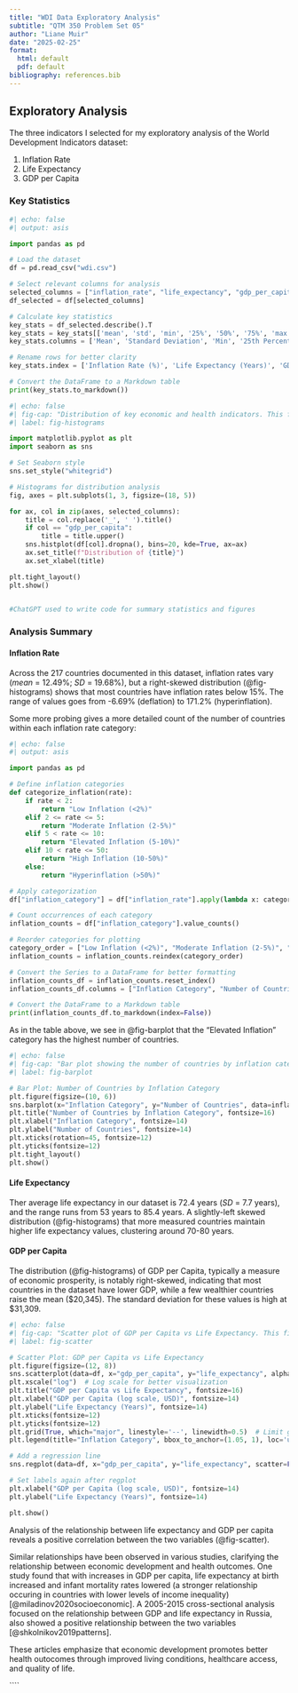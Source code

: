 ```yaml
---
title: "WDI Data Exploratory Analysis"
subtitle: "QTM 350 Problem Set 05"
author: "Liane Muir"
date: "2025-02-25"
format:
  html: default
  pdf: default
bibliography: references.bib
---
```


## Exploratory Analysis

The three indicators I selected for my exploratory analysis of the World Development Indicators dataset:

1.  Inflation Rate
2.  Life Expectancy
3.  GDP per Capita

### Key Statistics

```python
#| echo: false
#| output: asis

import pandas as pd

# Load the dataset
df = pd.read_csv("wdi.csv")

# Select relevant columns for analysis
selected_columns = ["inflation_rate", "life_expectancy", "gdp_per_capita"]
df_selected = df[selected_columns]

# Calculate key statistics
key_stats = df_selected.describe().T
key_stats = key_stats[['mean', 'std', 'min', '25%', '50%', '75%', 'max']]
key_stats.columns = ['Mean', 'Standard Deviation', 'Min', '25th Percentile', 'Median', '75th Percentile', 'Max']

# Rename rows for better clarity
key_stats.index = ['Inflation Rate (%)', 'Life Expectancy (Years)', 'GDP per Capita (USD)']

# Convert the DataFrame to a Markdown table
print(key_stats.to_markdown())
```

```python
#| echo: false
#| fig-cap: "Distribution of key economic and health indicators. This figure shows the distribution of three indicators across countries in 2022.The density curves help elucidate overall trends. "
#| label: fig-histograms 

import matplotlib.pyplot as plt
import seaborn as sns

# Set Seaborn style
sns.set_style("whitegrid")

# Histograms for distribution analysis
fig, axes = plt.subplots(1, 3, figsize=(18, 5))

for ax, col in zip(axes, selected_columns):
    title = col.replace('_', ' ').title()
    if col == "gdp_per_capita":
        title = title.upper()
    sns.histplot(df[col].dropna(), bins=20, kde=True, ax=ax)
    ax.set_title(f"Distribution of {title}")
    ax.set_xlabel(title)

plt.tight_layout()
plt.show()


#ChatGPT used to write code for summary statistics and figures
```

### Analysis Summary

#### Inflation Rate

Across the 217 countries documented in this dataset, inflation rates vary (*mean* = 12.49%; *SD* = 19.68%), but a right-skewed distribution (@fig-histograms) shows that most countries have inflation rates below 15%. The range of values goes from -6.69% (deflation) to 171.2% (hyperinflation).

Some more probing gives a more detailed count of the number of countries within each inflation rate category:

```python
#| echo: false
#| output: asis

import pandas as pd

# Define inflation categories
def categorize_inflation(rate):
    if rate < 2:
        return "Low Inflation (<2%)"
    elif 2 <= rate <= 5:
        return "Moderate Inflation (2-5%)"
    elif 5 < rate <= 10:
        return "Elevated Inflation (5-10%)"
    elif 10 < rate <= 50:
        return "High Inflation (10-50%)"
    else:
        return "Hyperinflation (>50%)"

# Apply categorization
df["inflation_category"] = df["inflation_rate"].apply(lambda x: categorize_inflation(x) if pd.notnull(x) else "Missing Data")

# Count occurrences of each category
inflation_counts = df["inflation_category"].value_counts()

# Reorder categories for plotting
category_order = ["Low Inflation (<2%)", "Moderate Inflation (2-5%)", "Elevated Inflation (5-10%)", "High Inflation (10-50%)", "Hyperinflation (>50%)", "Missing Data"]
inflation_counts = inflation_counts.reindex(category_order)

# Convert the Series to a DataFrame for better formatting
inflation_counts_df = inflation_counts.reset_index()
inflation_counts_df.columns = ["Inflation Category", "Number of Countries"]

# Convert the DataFrame to a Markdown table
print(inflation_counts_df.to_markdown(index=False))
```

As in the table above, we see in @fig-barplot that the "Elevated Inflation" category has the highest number of countries.

```python
#| echo: false
#| fig-cap: "Bar plot showing the number of countries by inflation category. This figure provides a detailed count of the number of countries within each inflation rate category."
#| label: fig-barplot

# Bar Plot: Number of Countries by Inflation Category
plt.figure(figsize=(10, 6))
sns.barplot(x="Inflation Category", y="Number of Countries", data=inflation_counts_df, palette="viridis", hue="Inflation Category", dodge=False, legend=False)
plt.title("Number of Countries by Inflation Category", fontsize=16)
plt.xlabel("Inflation Category", fontsize=14)
plt.ylabel("Number of Countries", fontsize=14)
plt.xticks(rotation=45, fontsize=12)
plt.yticks(fontsize=12)
plt.tight_layout()
plt.show()
```

#### Life Expectancy

Ther average life expectancy in our dataset is 72.4 years (*SD* = 7.7 years), and the range runs from 53 years to 85.4 years. A slightly-left skewed distribution (@fig-histograms) that more measured countries maintain higher life expectancy values, clustering around 70-80 years.

#### GDP per Capita

The distribution (@fig-histograms) of GDP per Capita, typically a measure of economic prosperity, is notably right-skewed, indicating that most countries in the dataset have lower GDP, while a few wealthier countries raise the mean (\$20,345). The standard deviation for these values is high at \$31,309.

```python
#| echo: false
#| fig-cap: "Scatter plot of GDP per Capita vs Life Expectancy. This figure shows the relationship between GDP per Capita and Life Expectancy across countries, categorized by inflation rates. A log scale is used for GDP per Capita to better visualize the wide range of values. The regression line illustrates the overall trend and relationship between GDP and life expectancy. Data source: [World Development Indicators](https://databank.worldbank.org/source/world-development-indicators)."
#| label: fig-scatter

# Scatter Plot: GDP per Capita vs Life Expectancy
plt.figure(figsize=(12, 8))
sns.scatterplot(data=df, x="gdp_per_capita", y="life_expectancy", alpha=0.7, hue="inflation_category", palette="viridis", hue_order=category_order)
plt.xscale("log")  # Log scale for better visualization
plt.title("GDP per Capita vs Life Expectancy", fontsize=16)
plt.xlabel("GDP per Capita (log scale, USD)", fontsize=14)
plt.ylabel("Life Expectancy (Years)", fontsize=14)
plt.xticks(fontsize=12)
plt.yticks(fontsize=12)
plt.grid(True, which="major", linestyle='--', linewidth=0.5)  # Limit grid lines to major ticks
plt.legend(title="Inflation Category", bbox_to_anchor=(1.05, 1), loc='upper left', fontsize=12, title_fontsize=14)

# Add a regression line
sns.regplot(data=df, x="gdp_per_capita", y="life_expectancy", scatter=False, color="blue", logx=True)

# Set labels again after regplot
plt.xlabel("GDP per Capita (log scale, USD)", fontsize=14)
plt.ylabel("Life Expectancy (Years)", fontsize=14)

plt.show()
```

Analysis of the relationship between life expectancy and GDP per capita reveals a positive correlation between the two variables (@fig-scatter).

Similar relationships have been observed in various studies, clarifying the relationship between economic development and health outcomes. One study found that with increases in GDP per capita, life expectancy at birth increased and infant mortality rates lowered (a stronger relationship occuring in countries with lower levels of income inequality) [@miladinov2020socioeconomic]. A 2005-2015 cross-sectional analysis focused on the relationship between GDP and life expectancy in Russia, also showed a positive relationship between the two variables [@shkolnikov2019patterns].

These articles emphasize that economic development promotes better health outocomes through improved living conditions, healthcare access, and quality of life.

````
